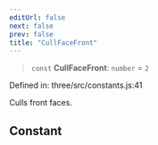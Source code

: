 ```yaml
---
editUrl: false
next: false
prev: false
title: "CullFaceFront"
---
```


> `const` **CullFaceFront**: `number` = `2`

Defined in: three/src/constants.js:41

Culls front faces.

## Constant
